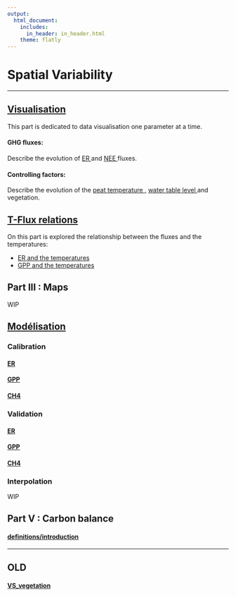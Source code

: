 ```yaml
---
output:
  html_document:
    includes:
      in_header: in_header.html
    theme: flatly
---
```


# Spatial Variability
***

## <a href="visualisation/vis_toc.html"> Visualisation</a>
This part is dedicated to data visualisation one parameter at a time.

#### GHG fluxes:
Describe the evolution of <a href="visualisation/flux/ER.html"> ER </a> and <a href="visualisation/flux/NEE.html"> NEE </a> fluxes.

#### Controlling factors:
Describe the evolution of the <a href="visualisation/controlling_factors/temperature.html"> peat temperature </a>, <a href="visualisation/controlling_factors/wtl.html"> water table level </a> and vegetation.


## <a href="visualisation/FT_toc.html"> T-Flux relations </a>
On this part is explored the relationship between the fluxes and the temperatures:

* <a href="relation_flux_T/ER_T.html"> ER and the temperatures </a>
* <a href="relation_flux_T/GPP_T.html"> GPP and the temperatures </a>

## Part III : Maps
WIP

## <a href="modelisation/mod_toc.html"> Modélisation </a>
### Calibration
#### <a href="modelisation/calibration/ER_perCampaign_cal.html"> ER </a>
#### <a href="modelisation/calibration/GPP_perCampaign_cal.html"> GPP </a>
#### <a href="modelisation/calibration/ch4_perCampaign_cal.html"> CH4 </a>
### Validation
#### <a href="modelisation/validation/ER_perCampaign_val.html"> ER </a>
#### <a href="modelisation/validation/GPP_perCampaign_val.html"> GPP </a>
#### <a href="modelisation/validation/ch4_perCampaign_val.html"> CH4 </a>
### Interpolation
WIP

## Part V : Carbon balance
#### <a href="carbonbalance/definitions.html"> definitions/introduction </a>

***

## OLD
#### <a href="VS_vegetation/VS_vegetation.html"> VS_vegetation </a>
